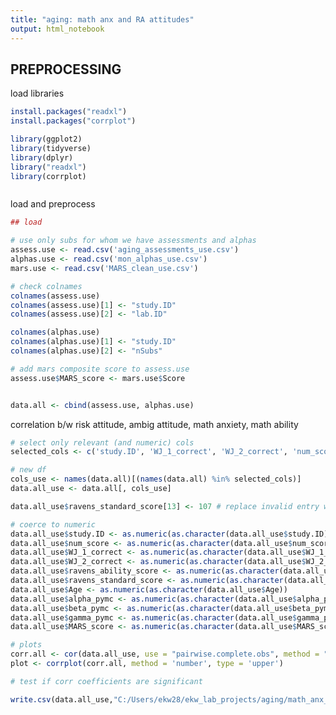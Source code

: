 ```yaml
---
title: "aging: math anx and RA attitudes"
output: html_notebook
---
```



## PREPROCESSING

load libraries
```r
install.packages("readxl")
install.packages("corrplot")

library(ggplot2)
library(tidyverse)
library(dplyr)
library("readxl")
library(corrplot)



```
load and preprocess
```r
## load

# use only subs for whom we have assessments and alphas
assess.use <- read.csv('aging_assessments_use.csv')
alphas.use <- read.csv('mon_alphas_use.csv') 
mars.use <- read.csv('MARS_clean_use.csv')

# check colnames
colnames(assess.use)
colnames(assess.use)[1] <- "study.ID"
colnames(assess.use)[2] <- "lab.ID"

colnames(alphas.use)
colnames(alphas.use)[1] <- "study.ID"
colnames(alphas.use)[2] <- "nSubs"

# add mars composite score to assess.use
assess.use$MARS_score <- mars.use$Score


data.all <- cbind(assess.use, alphas.use)

```


correlation b/w risk attitude, ambig attitude, math anxiety, math ability
```r
# select only relevant (and numeric) cols
selected_cols <- c('study.ID', 'WJ_1_correct', 'WJ_2_correct', 'num_score', 'moca_score', 'ravens_ability_score', 'ravens_standard_score', 'Age', 'Male', 'alpha_pymc', 'beta_pymc', 'gamma_pymc', 'MARS_score')

# new df
cols_use <- names(data.all)[(names(data.all) %in% selected_cols)]
data.all_use <- data.all[, cols_use]

data.all_use$ravens_standard_score[13] <- 107 # replace invalid entry w/ correct score 

# coerce to numeric
data.all_use$study.ID <- as.numeric(as.character(data.all_use$study.ID))
data.all_use$num_score <- as.numeric(as.character(data.all_use$num_score))
data.all_use$WJ_1_correct <- as.numeric(as.character(data.all_use$WJ_1_correct))
data.all_use$WJ_2_correct <- as.numeric(as.character(data.all_use$WJ_2_correct))
data.all_use$ravens_ability_score <- as.numeric(as.character(data.all_use$ravens_ability_score))
data.all_use$ravens_standard_score <- as.numeric(as.character(data.all_use$ravens_standard_score))
data.all_use$Age <- as.numeric(as.character(data.all_use$Age))
data.all_use$alpha_pymc <- as.numeric(as.character(data.all_use$alpha_pymc))
data.all_use$beta_pymc <- as.numeric(as.character(data.all_use$beta_pymc))
data.all_use$gamma_pymc <- as.numeric(as.character(data.all_use$gamma_pymc))
data.all_use$MARS_score <- as.numeric(as.character(data.all_use$MARS_score))

# plots
corr.all <- cor(data.all_use, use = "pairwise.complete.obs", method = "pearson")
plot <- corrplot(corr.all, method = 'number', type = 'upper')

# test if corr coefficients are significant

```

```r
write.csv(data.all_use,"C:/Users/ekw28/ekw_lab_projects/aging/math_anx_ra\\surveyScoresAndParameters_mon.csv", row.names = FALSE)

```


